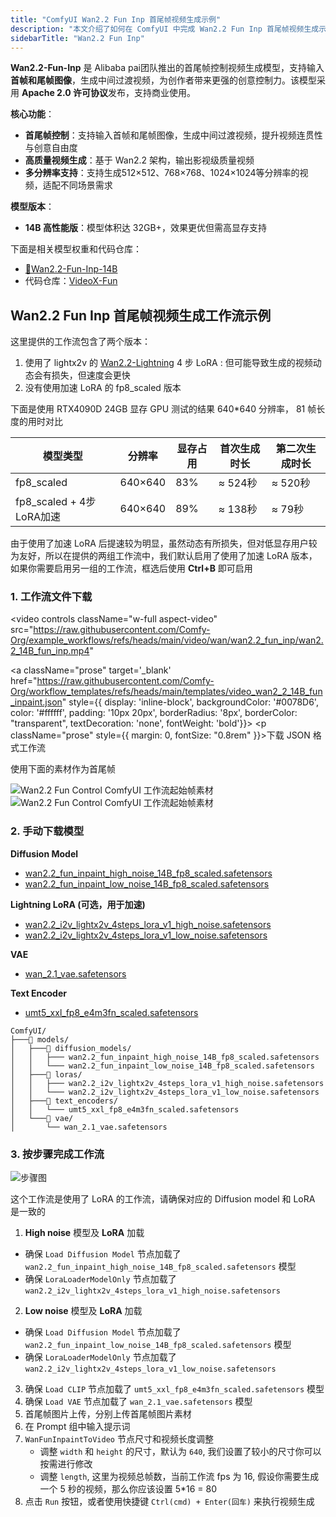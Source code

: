 ```yaml
---
title: "ComfyUI Wan2.2 Fun Inp 首尾帧视频生成示例"
description: "本文介绍了如何在 ComfyUI 中完成 Wan2.2 Fun Inp 首尾帧视频生成示例"
sidebarTitle: "Wan2.2 Fun Inp"
---
```



**Wan2.2-Fun-Inp** 是 Alibaba pai团队推出的首尾帧控制视频生成模型，支持输入**首帧和尾帧图像**，生成中间过渡视频，为创作者带来更强的创意控制力。该模型采用 **Apache 2.0 许可协议**发布，支持商业使用。

**核心功能**：
- **首尾帧控制**：支持输入首帧和尾帧图像，生成中间过渡视频，提升视频连贯性与创意自由度
- **高质量视频生成**：基于 Wan2.2 架构，输出影视级质量视频
- **多分辨率支持**：支持生成512×512、768×768、1024×1024等分辨率的视频，适配不同场景需求

**模型版本**：
- **14B 高性能版**：模型体积达 32GB+，效果更优但需高显存支持

下面是相关模型权重和代码仓库：

- [🤗Wan2.2-Fun-Inp-14B](https://huggingface.co/alibaba-pai/Wan2.2-Fun-A14B-InP)
- 代码仓库：[VideoX-Fun](https://github.com/aigc-apps/VideoX-Fun)

<UpdateReminder/>

## Wan2.2 Fun Inp 首尾帧视频生成工作流示例

这里提供的工作流包含了两个版本：
1. 使用了 lightx2v 的 [Wan2.2-Lightning](https://huggingface.co/lightx2v/Wan2.2-Lightning) 4 步 LoRA : 但可能导致生成的视频动态会有损失，但速度会更快
2. 没有使用加速 LoRA 的 fp8_scaled 版本

下面是使用 RTX4090D 24GB 显存 GPU 测试的结果 640*640 分辨率， 81 帧长度的用时对比

| 模型类型                 | 分辨率  | 显存占用 | 首次生成时长 | 第二次生成时长 |
| ------------------------ | ------- | -------- | ------------ | -------------- |
| fp8_scaled               | 640×640 | 83%      | ≈ 524秒      | ≈ 520秒        |
| fp8_scaled + 4步LoRA加速 | 640×640 | 89%      | ≈ 138秒      | ≈ 79秒         |

由于使用了加速 LoRA 后提速较为明显，虽然动态有所损失，但对低显存用户较为友好，所以在提供的两组工作流中，我们默认启用了使用了加速 LoRA 版本，如果你需要启用另一组的工作流，框选后使用 **Ctrl+B** 即可启用

### 1. 工作流文件下载

<video
  controls
  className="w-full aspect-video"
  src="https://raw.githubusercontent.com/Comfy-Org/example_workflows/refs/heads/main/video/wan/wan2.2_fun_inp/wan2.2_14B_fun_inp.mp4"
></video>

<a className="prose"  target='_blank'  href="https://raw.githubusercontent.com/Comfy-Org/workflow_templates/refs/heads/main/templates/video_wan2_2_14B_fun_inpaint.json" style={{ display: 'inline-block', backgroundColor: '#0078D6', color: '#ffffff', padding: '10px 20px', borderRadius: '8px', borderColor: "transparent", textDecoration: 'none', fontWeight: 'bold'}}>
    <p className="prose" style={{ margin: 0, fontSize: "0.8rem" }}>下载 JSON 格式工作流</p>
</a>

使用下面的素材作为首尾帧

![Wan2.2 Fun Control ComfyUI 工作流起始帧素材](https://raw.githubusercontent.com/Comfy-Org/example_workflows/refs/heads/main/video/wan/wan2.2_fun_inp/start_image.png)
![Wan2.2 Fun Control ComfyUI 工作流起始帧素材](https://raw.githubusercontent.com/Comfy-Org/example_workflows/refs/heads/main/video/wan/wan2.2_fun_inp/end_image.png)

### 2. 手动下载模型

**Diffusion Model**
- [wan2.2_fun_inpaint_high_noise_14B_fp8_scaled.safetensors](https://huggingface.co/Comfy-Org/Wan_2.2_ComfyUI_Repackaged/resolve/main/split_files/diffusion_models/wan2.2_fun_inpaint_high_noise_14B_fp8_scaled.safetensors)
- [wan2.2_fun_inpaint_low_noise_14B_fp8_scaled.safetensors](https://huggingface.co/Comfy-Org/Wan_2.2_ComfyUI_Repackaged/resolve/main/split_files/diffusion_models/wan2.2_fun_inpaint_low_noise_14B_fp8_scaled.safetensors)

**Lightning LoRA (可选，用于加速)**
- [wan2.2_i2v_lightx2v_4steps_lora_v1_high_noise.safetensors](https://huggingface.co/Comfy-Org/Wan_2.2_ComfyUI_Repackaged/resolve/main/split_files/loras/wan2.2_i2v_lightx2v_4steps_lora_v1_high_noise.safetensors)
- [wan2.2_i2v_lightx2v_4steps_lora_v1_low_noise.safetensors](https://huggingface.co/Comfy-Org/Wan_2.2_ComfyUI_Repackaged/resolve/main/split_files/loras/wan2.2_i2v_lightx2v_4steps_lora_v1_low_noise.safetensors)

**VAE**
- [wan_2.1_vae.safetensors](https://huggingface.co/Comfy-Org/Wan_2.2_ComfyUI_Repackaged/resolve/main/split_files/vae/wan_2.1_vae.safetensors)

**Text Encoder**   
- [umt5_xxl_fp8_e4m3fn_scaled.safetensors](https://huggingface.co/Comfy-Org/Wan_2.1_ComfyUI_repackaged/resolve/main/split_files/text_encoders/umt5_xxl_fp8_e4m3fn_scaled.safetensors)

```
ComfyUI/
├───📂 models/
│   ├───📂 diffusion_models/
│   │   ├─── wan2.2_fun_inpaint_high_noise_14B_fp8_scaled.safetensors
│   │   └─── wan2.2_fun_inpaint_low_noise_14B_fp8_scaled.safetensors
│   ├───📂 loras/
│   │   ├─── wan2.2_i2v_lightx2v_4steps_lora_v1_high_noise.safetensors
│   │   └─── wan2.2_i2v_lightx2v_4steps_lora_v1_low_noise.safetensors
│   ├───📂 text_encoders/
│   │   └─── umt5_xxl_fp8_e4m3fn_scaled.safetensors 
│   └───📂 vae/
│       └── wan_2.1_vae.safetensors
```

### 3. 按步骤完成工作流

![步骤图](/images/tutorial/video/wan/wan2_2/wan_2.2_14b_fun_inp.jpg)

<Note>
  这个工作流是使用了 LoRA 的工作流，请确保对应的 Diffusion model 和 LoRA 是一致的
</Note>

1. **High noise** 模型及 **LoRA** 加载
  - 确保 `Load Diffusion Model` 节点加载了 `wan2.2_fun_inpaint_high_noise_14B_fp8_scaled.safetensors` 模型
  - 确保 `LoraLoaderModelOnly` 节点加载了 `wan2.2_i2v_lightx2v_4steps_lora_v1_high_noise.safetensors`
2. **Low noise** 模型及 **LoRA** 加载
  - 确保 `Load Diffusion Model` 节点加载了 `wan2.2_fun_inpaint_low_noise_14B_fp8_scaled.safetensors` 模型
  - 确保 `LoraLoaderModelOnly` 节点加载了 `wan2.2_i2v_lightx2v_4steps_lora_v1_low_noise.safetensors`
3. 确保 `Load CLIP` 节点加载了 `umt5_xxl_fp8_e4m3fn_scaled.safetensors` 模型
4. 确保 `Load VAE` 节点加载了 `wan_2.1_vae.safetensors` 模型
5. 首尾帧图片上传，分别上传首尾帧图片素材
6. 在 Prompt 组中输入提示词
7. `WanFunInpaintToVideo` 节点尺寸和视频长度调整
    - 调整 `width` 和 `height` 的尺寸，默认为 `640`, 我们设置了较小的尺寸你可以按需进行修改
    - 调整 `length`, 这里为视频总帧数，当前工作流 fps 为 16, 假设你需要生成一个 5 秒的视频，那么你应该设置 5*16 = 80
8. 点击 `Run` 按钮，或者使用快捷键 `Ctrl(cmd) + Enter(回车)` 来执行视频生成
